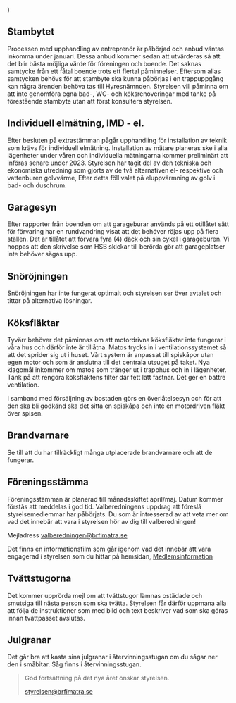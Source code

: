 
  <MDXProvider>
      <Body>
          <Centered2
        introducing="Nyhetsbrev från din förening HSB/Brf Imatra"
        title="Brf Imatra informerar"
        summary="Akalla 2023-01-17"
      >
               <main {...props} />
          </Centered2>
      </Body>
  </MDXProvider>
)

## Stambytet
Processen med upphandling av entreprenör är påbörjad och anbud väntas inkomma under januari.
Dessa anbud kommer sedan att utvärderas så att det blir bästa möjliga värde för föreningen och boende.
Det saknas samtycke från ett fåtal boende trots ett flertal påminnelser.
Eftersom allas samtycken behövs för att stambyte ska kunna påbörjas i en trappuppgång kan några ärenden behöva tas till Hyresnämnden.
Styrelsen vill påminna om att inte genomföra egna bad-, WC- och köksrenoveringar med tanke på förestående stambyte utan att först konsultera styrelsen.

## Individuell elmätning, IMD - el.
Efter besluten på extrastämman pågår upphandling för installation av teknik som krävs för individuell elmätning.
Installation av mätare planeras ske i alla lägenheter under våren och individuella mätningarna kommer preliminärt att införas senare under 2023.
Styrelsen har tagit del av den tekniska och ekonomiska utredning som gjorts av de två alternativen el- respektive och vattenburen golvvärme,  Efter detta föll valet på eluppvärmning av golv i bad- och duschrum.

## Garagesyn
Efter rapporter från boenden om att garageburar används på ett otillåtet sätt för förvaring har en rundvandring visat att det behöver röjas upp på flera ställen.
Det är tillåtet att förvara fyra (4) däck och sin cykel i garageburen.
Vi hoppas att den skrivelse som HSB skickar till berörda gör att garageplatser inte behöver sägas upp.

## Snöröjningen
Snöröjningen har inte fungerat optimalt och styrelsen ser över avtalet och tittar på alternativa lösningar.

## Köksfläktar
Tyvärr behöver det påminnas om att motordrivna köksfläktar inte fungerar i våra hus och därför inte är tillåtna.
Matos trycks in i ventilationssystemet så att det sprider sig ut i huset.
Vårt system är anpassat till spiskåpor utan egen motor och som är anslutna till det centrala utsuget på taket.
Nya klagomål inkommer om matos som tränger ut i trapphus och in i lägenheter.
Tänk på att rengöra köksfläktens filter där fett lätt fastnar.
Det ger en bättre ventilation.

I samband med försäljning av bostaden görs en överlåtelsesyn och för att den ska bli godkänd ska det sitta en spiskåpa och inte en motordriven fläkt över spisen.

## Brandvarnare
Se till att du har tillräckligt många utplacerade brandvarnare och att de fungerar.

## Föreningsstämma
Föreningsstämman är planerad till månadsskiftet april/maj.
Datum kommer förstås att meddelas i god tid.
Valberedningens uppdrag att föreslå styrelsemedlemmar har påbörjats.
Du som är intresserad av att veta mer om vad det innebär att vara i styrelsen hör av dig till valberedningen!

Mejladress [valberedningen@brfimatra.se](mailto:valberedningen@brfimatra.se)

Det finns en informationsfilm som går igenom vad det innebär att vara engagerad i styrelsen som du hittar på hemsidan, [Medlemsinformation](https://brfimatra.se/medlemsinformation)

## Tvättstugorna
Det kommer upprörda mejl om att tvättstugor lämnas ostädade och smutsiga till nästa person som ska tvätta.
Styrelsen får därför uppmana alla att följa de instruktioner som med bild och text beskriver vad som ska göras innan tvättpasset avslutas.

## Julgranar
Det går bra att kasta sina julgranar i återvinningsstugan om du sågar ner den i småbitar.
Såg finns i återvinningsstugan.

> God fortsättning på det nya året önskar styrelsen.
>
> styrelsen@brfimatra.se